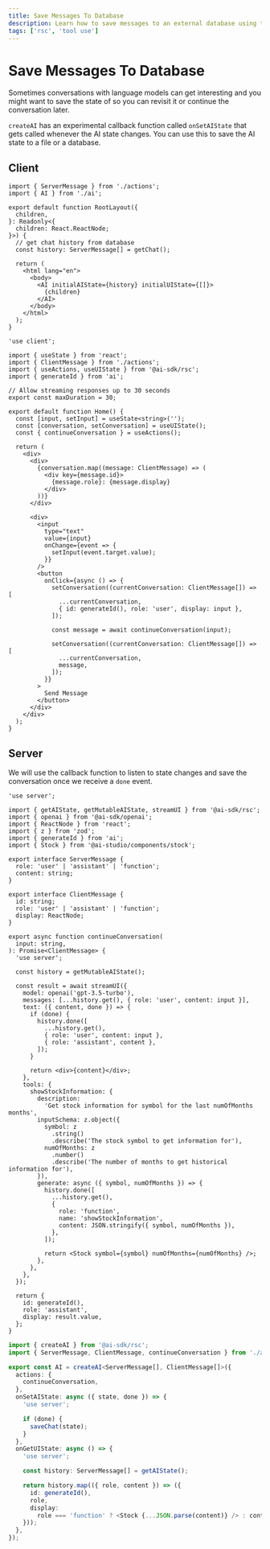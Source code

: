 ```yaml
---
title: Save Messages To Database
description: Learn how to save messages to an external database using the AI SDK and React Server Components
tags: ['rsc', 'tool use']
---
```


# Save Messages To Database

Sometimes conversations with language models can get interesting and you might want to save the state of so you can revisit it or continue the conversation later.

`createAI` has an experimental callback function called `onSetAIState` that gets called whenever the AI state changes. You can use this to save the AI state to a file or a database.

## Client

```tsx filename='app/layout.tsx'
import { ServerMessage } from './actions';
import { AI } from './ai';

export default function RootLayout({
  children,
}: Readonly<{
  children: React.ReactNode;
}>) {
  // get chat history from database
  const history: ServerMessage[] = getChat();

  return (
    <html lang="en">
      <body>
        <AI initialAIState={history} initialUIState={[]}>
          {children}
        </AI>
      </body>
    </html>
  );
}
```

```tsx filename='app/page.tsx'
'use client';

import { useState } from 'react';
import { ClientMessage } from './actions';
import { useActions, useUIState } from '@ai-sdk/rsc';
import { generateId } from 'ai';

// Allow streaming responses up to 30 seconds
export const maxDuration = 30;

export default function Home() {
  const [input, setInput] = useState<string>('');
  const [conversation, setConversation] = useUIState();
  const { continueConversation } = useActions();

  return (
    <div>
      <div>
        {conversation.map((message: ClientMessage) => (
          <div key={message.id}>
            {message.role}: {message.display}
          </div>
        ))}
      </div>

      <div>
        <input
          type="text"
          value={input}
          onChange={event => {
            setInput(event.target.value);
          }}
        />
        <button
          onClick={async () => {
            setConversation((currentConversation: ClientMessage[]) => [
              ...currentConversation,
              { id: generateId(), role: 'user', display: input },
            ]);

            const message = await continueConversation(input);

            setConversation((currentConversation: ClientMessage[]) => [
              ...currentConversation,
              message,
            ]);
          }}
        >
          Send Message
        </button>
      </div>
    </div>
  );
}
```

## Server

We will use the callback function to listen to state changes and save the conversation once we receive a `done` event.

```tsx filename='app/actions.tsx'
'use server';

import { getAIState, getMutableAIState, streamUI } from '@ai-sdk/rsc';
import { openai } from '@ai-sdk/openai';
import { ReactNode } from 'react';
import { z } from 'zod';
import { generateId } from 'ai';
import { Stock } from '@ai-studio/components/stock';

export interface ServerMessage {
  role: 'user' | 'assistant' | 'function';
  content: string;
}

export interface ClientMessage {
  id: string;
  role: 'user' | 'assistant' | 'function';
  display: ReactNode;
}

export async function continueConversation(
  input: string,
): Promise<ClientMessage> {
  'use server';

  const history = getMutableAIState();

  const result = await streamUI({
    model: openai('gpt-3.5-turbo'),
    messages: [...history.get(), { role: 'user', content: input }],
    text: ({ content, done }) => {
      if (done) {
        history.done([
          ...history.get(),
          { role: 'user', content: input },
          { role: 'assistant', content },
        ]);
      }

      return <div>{content}</div>;
    },
    tools: {
      showStockInformation: {
        description:
          'Get stock information for symbol for the last numOfMonths months',
        inputSchema: z.object({
          symbol: z
            .string()
            .describe('The stock symbol to get information for'),
          numOfMonths: z
            .number()
            .describe('The number of months to get historical information for'),
        }),
        generate: async ({ symbol, numOfMonths }) => {
          history.done([
            ...history.get(),
            {
              role: 'function',
              name: 'showStockInformation',
              content: JSON.stringify({ symbol, numOfMonths }),
            },
          ]);

          return <Stock symbol={symbol} numOfMonths={numOfMonths} />;
        },
      },
    },
  });

  return {
    id: generateId(),
    role: 'assistant',
    display: result.value,
  };
}
```

```ts filename='app/ai.ts'
import { createAI } from '@ai-sdk/rsc';
import { ServerMessage, ClientMessage, continueConversation } from './actions';

export const AI = createAI<ServerMessage[], ClientMessage[]>({
  actions: {
    continueConversation,
  },
  onSetAIState: async ({ state, done }) => {
    'use server';

    if (done) {
      saveChat(state);
    }
  },
  onGetUIState: async () => {
    'use server';

    const history: ServerMessage[] = getAIState();

    return history.map(({ role, content }) => ({
      id: generateId(),
      role,
      display:
        role === 'function' ? <Stock {...JSON.parse(content)} /> : content,
    }));
  },
});
```
